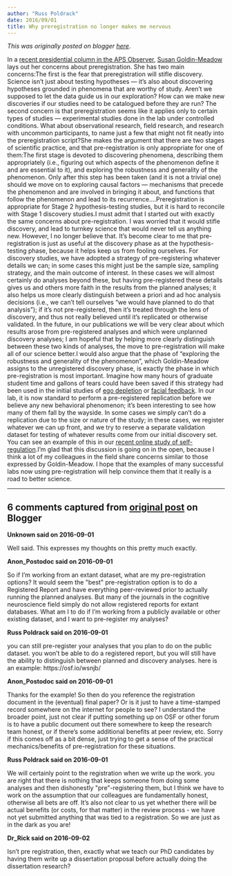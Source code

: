 ```yaml
---
author: "Russ Poldrack"
date: 2016/09/01
title: Why preregistration no longer makes me nervous
---
```


*This was originally posted on blogger [here](https://russpoldrack.blogspot.com/2016/09/why-preregistration-no-longer-makes-me.html)*.

In a [recent presidential column in the APS Observer](http://www.psychologicalscience.org/index.php/publications/observer/2016/sept-16/why-preregistration-makes-me-nervous.html), [Susan Goldin-Meadow](http://psychology.uchicago.edu/people/faculty/sgmeadow.shtml) lays out her concerns about preregistration.  She has two main concerns:The first is the fear that preregistration will stifle discovery. Science isn’t just about testing hypotheses — it’s also about discovering hypotheses grounded in phenomena that are worthy of study. Aren’t we supposed to let the data guide us in our exploration? How can we make new discoveries if our studies need to be catalogued before they are run? The second concern is that preregistration seems like it applies only to certain types of studies — experimental studies done in the lab under controlled conditions. What about observational research, field research, and research with uncommon participants, to name just a few that might not fit neatly into the preregistration script?She makes the argument that there are two stages of scientific practice, and that pre-registration is only appropriate for one of them:The first stage is devoted to discovering phenomena, describing them appropriately (i.e., figuring out which aspects of the phenomenon define it and are essential to it), and exploring the robustness and generality of the phenomenon. Only after this step has been taken (and it is not a trivial one) should we move on to exploring causal factors — mechanisms that precede the phenomenon and are involved in bringing it about, and functions that follow the phenomenon and lead to its recurrence….Preregistration is appropriate for Stage 2 hypothesis-testing studies, but it is hard to reconcile with Stage 1 discovery studies.I must admit that I started out with exactly the same concerns about pre-registration.  I was worried that it would stifle discovery, and lead to turnkey science that would never tell us anything new. However, I no longer believe that.  It’s become clear to me that pre-registration is just as useful at the discovery phase as at the hypothesis-testing phase, because it helps keep us from fooling ourselves.  For discovery studies, we have adopted a strategy of pre-registering whatever details we can; in some cases this might just be the sample size, sampling strategy, and the main outcome of interest.  In these cases we will almost certainly do analyses beyond these, but having pre-registered these details gives us and others more faith in the results from the planned analyses; it also helps us more clearly distinguish between a priori and ad hoc analysis decisions (i.e., we can’t tell ourselves “we would have planned to do that analysis”); if it’s not pre-registered, then it’s treated through the lens of discovery, and thus not really believed until it’s replicated or otherwise validated.  In the future, in our publications we will be very clear about which results arose from pre-registered analyses and which were unplanned discovery analyses; I am hopeful that by helping more clearly distinguish between these two kinds of analyses, the move to pre-registration will make all of our science better.I would also argue that the phase of "exploring the robustness and generality of the phenomenon”, which Goldin-Meadow assigns to the unregistered discovery phase, is exactly the phase in which pre-registration is most important. Imagine how many hours of graduate student time and gallons of tears could have been saved if this strategy had been used in the initial studies of [ego depletion](http://www.slate.com/articles/health_and_science/cover_story/2016/03/ego_depletion_an_influential_theory_in_psychology_may_have_just_been_debunked.html) or [facial feedback](http://www.slate.com/articles/health_and_science/cover_story/2016/08/can_smiling_make_you_happier_maybe_maybe_not_we_have_no_idea.html).  In our lab, it is now standard to perform a pre-registered replication before we believe any new behavioral phenomenon; it’s been interesting to see how many of them fall by the wayside.  In some cases we simply can’t do a replication due to the size or nature of the study; in these cases, we register whatever we can up front, and we try to reserve a separate validation dataset for testing of whatever results come from our initial discovery set.  You can see an example of this in our [recent online study of self-regulation](https://osf.io/br2c9/).I’m glad that this discussion is going on in the open, because I think a lot of my colleagues in the field share concerns similar to those expressed by Goldin-Meadow.  I hope that the examples of many successful labs now using pre-registration will help convince them that it really is a road to better science.

---

## 6 comments captured from [original post](https://russpoldrack.blogspot.com/2016/09/why-preregistration-no-longer-makes-me.html) on Blogger

**Unknown said on 2016-09-01**

Well said. This expresses my thoughts on this pretty much exactly.

**Anon_Postodoc said on 2016-09-01**

So if I'm working from an extant dataset, what are my pre-registration options? It would seem the &quot;best&quot; pre-registration option is to do a Registered Report and have everything peer-reviewed prior to actually running the planned analyses. But many of the journals in the cognitive neuroscience field simply do not allow registered reports for extant databases. What am I to do if I'm working from a publicly available or other existing dataset, and I want to pre-register my analyses?

**Russ Poldrack said on 2016-09-01**

you can still pre-register your analyses that you plan to do on the public dataset.  you won't be able to do a registered report, but you will still have the ability to distinguish between planned and discovery analyses.  here is an example: https://osf.io/wsnjb/

**Anon_Postodoc said on 2016-09-01**

Thanks for the example! So then do you reference the registration document in the (eventual) final paper? Or is it just to have a time-stamped record somewhere on the internet for people to see? I understand the broader point, just not clear if putting something up on OSF or other forum is to have a public document out there somewhere to keep the research team honest, or if there's some additional benefits at peer review, etc. Sorry if this comes off as a bit dense, just trying to get a sense of the practical  mechanics/benefits of pre-registration for these situations.

**Russ Poldrack said on 2016-09-01**

We will certainly point to the registration when we write up the work. you are right that there is nothing that keeps someone from doing some analyses and then dishonestly &quot;pre&quot;-registering them, but I think we have to work on the assumption that our colleagues are fundamentally honest, otherwise all bets are off. It's also not clear to us yet whether there will be actual benefits (or costs, for that matter) in the review process - we have not yet submitted anything that was tied to a registration. So we are just as in the dark as you are!<br />

**Dr_Rick said on 2016-09-02**

Isn't pre registration, then, exactly what we teach our PhD candidates by having them write up a dissertation proposal before actually doing the dissertation research?

